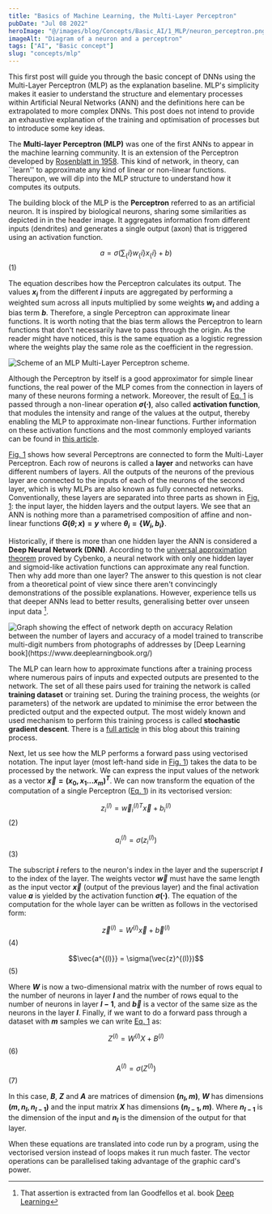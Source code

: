 ```yaml
---
title: "Basics of Machine Learning, the Multi-Layer Perceptron"
pubDate: "Jul 08 2022"
heroImage: "@/images/blog/Concepts/Basic_AI/1_MLP/neuron_perceptron.png"
imageAlt: "Diagram of a neuron and a perceptron"
tags: ["AI", "Basic concept"]
slug: "concepts/mlp"
---
```



This first post will guide you through the basic concept of DNNs using the Multi-Layer Perceptron (MLP) as the explanation baseline. MLP's simplicity makes it easier to understand the structure and elementary processes within Artificial Neural Networks (ANN) and the definitions here can be extrapolated to more complex DNNs. This post does not intend to provide an exhaustive explanation of the training and optimisation of processes but to introduce some key ideas.

The **Multi-layer Perceptron (MLP)** was one of the first ANNs to appear in the machine learning community. It is an extension of the Perceptron developed by [Rosenblatt in 1958](https://en.wikipedia.org/wiki/Perceptron). This kind of network, in theory, can ``learn'' to approximate any kind of linear or non-linear functions. Thereupon, we will dip into the MLP structure to understand how it computes its outputs.

The building block of the MLP is the **Perceptron** referred to as an artificial neuron.
It is inspired by biological neurons, sharing some similarities as depicted in in the header image. It aggregates information from different inputs (dendrites) and generates a single output (axon) that is triggered using an activation function.

$$a = \sigma (\sum_\{i\} w_\{i\}x_\{i\} + b)$$ <span id="eq-1">(1)</span>

The equation describes how the Perceptron calculates its output.
The values **$x_{i}$** from the different **$i$** inputs are aggregated by performing a weighted sum across all inputs multiplied by some weights **$w_{i}$** and adding a bias term **$b$**.
Therefore, a single Perceptron can approximate linear functions.
It is worth noting that the bias term allows the Perceptron to learn functions that don't necessarily have to pass through the origin.
As the reader might have noticed, this is the same equation as a logistic regression where the weights play the same role as the coefficient in the regression.

<Image src={MLPSchemeImg} alt="Scheme of an MLP" />
<Caption number="1"> Multi-Layer Perceptron scheme.</Caption>

Although the Perceptron by itself is a good approximator for simple linear functions, the real power of the MLP comes from the connection in layers of many of these neurons forming a network.
Moreover, the result of [Eq. 1](#eq-1) is passed through a non-linear operation **$\sigma(\cdot)$**, also called **activation function**, that modules the intensity and range of the values at the output, thereby enabling the MLP to approximate non-linear functions.
Further information on these activation functions and the most commonly employed variants can be found in [this article](/blog/activation-functions).

[Fig. 1](#fig-1) shows how several Perceptrons are connected to form the Multi-Layer Perceptron.
Each row of neurons is called a **layer** and networks can have different numbers of layers.
All the outputs of the neurons of the previous layer are connected to the inputs of each of the neurons of the second layer, which is why MLPs are also known as fully connected networks.
Conventionally, these layers are separated into three parts as shown in [Fig. 1](#fig-1): the input layer, the hidden layers and the output layers.
We see that an ANN is nothing more than a parametrised composition of affine and non-linear functions **$G(\theta ; x) = y$** where **$\theta_{i} = \{W_{i}, b_{i}\}$**.

Historically, if there is more than one hidden layer the ANN is considered a **Deep Neural Network (DNN)**.
According to the [universal approximation theorem](https://en.wikipedia.org/wiki/Universal_approximation_theorem) proved by Cybenko, a neural network with only one hidden layer and sigmoid-like activation functions can approximate any real function.
Then why add more than one layer?
The answer to this question is not clear from a theoretical point of view since there aren't convincingly demonstrations of the possible explanations.
However, experience tells us that deeper ANNs lead to better results, generalising better over unseen input data [^1].


<Image src={depthVSAccuracy} alt="Graph showing the effect of network depth on accuracy" />
<Caption number="2"> Relation between the number of layers and accuracy of a model trained to transcribe multi-digit numbers from photographs of addresses by [Deep Learning book](https://www.deeplearningbook.org/) </Caption>

The MLP can learn how to approximate functions after a training process where numerous pairs of inputs and expected outputs are presented to the network.
The set of all these pairs used for training the network is called **training dataset** or training set.
During the training process, the weights (or parameters) of the network are updated to minimise the error between the predicted output and the expected output.
The most widely known and used mechanism to perform this training process is called **stochastic gradient descent**. There is a [full article](/blog/learning) in this blog about this training process.

Next, let us see how the MLP performs a forward pass using vectorised notation.
The input layer (most left-hand side in [Fig. 1](#fig-1)) takes the data to be processed by the network.
We can express the input values of the network as a vector **$\vec{x} = (x_{0}, x_{1} ... x_{m})^{T}$**.
We can now transform the equation of the computation of a single Perceptron ([Eq. 1](#eq-1)) in its vectorised version:



$$z^{(l)}_{i} = \vec{w}^{(l)T}_{i}\vec{x} + b^{(l)}_{i} $$ <span id="eq-2">(2)</span>

$$a^{(l)}_{i} = \sigma(z^{(l)}_{i})$$ <span id="eq-3">(3)</span>

The subscript **$i$** refers to the neuron's index in the layer and the superscript **$l$** to the index of the layer.
The weights vector **$\vec{w}$** must have the same length as the input vector **$\vec{x}$** (output of the previous layer) and the final activation value **$a$** is yielded by the activation function **$\sigma(\cdot)$**.
The equation of the computation for the whole layer can be written as follows in the vectorised form:

$$\vec{z}^{(l)} = W^{(l)}\vec{x} + \vec{b}^{(l)}$$ <span id="eq-4">(4)</span>

$$\vec{a^{(l)}} = \sigma(\vec{z}^{(l)})$$ <span id="eq-5">(5)</span>

Where **$W$** is now a two-dimensional matrix with the number of rows equal to the number of neurons in layer **$l$** and the number of rows equal to the number of neurons in layer **$l-1$**, and **$\vec{b}$** is a vector of the same size as the neurons in the layer **$l$**.
Finally, if we want to do a forward pass through a dataset with **$m$** samples we can write [Eq. 1](#eq-1) as:

$$Z^{(l)} = W^{(l)}X + B^{(l)}$$ <span id="eq-6">(6)</span>

$$A^{(l)} = \sigma(Z^{(l)})$$ <span id="eq-7">(7)</span>

In this case, **$B$**, **$Z$** and **$A$** are matrices of dimension **$(n_{l}, m)$**, **$W$** has dimensions **$(m, n_{l}, n_{l-1})$** and the input matrix **$X$** has dimensions **$(n_{l-1}, m)$**.
Where **$n_{l-1}$** is the dimension of the input and **$n_{l}$** is the dimension of the output for that layer.

When these equations are translated into code run by a program, using the vectorised version instead of loops makes it run much faster.
The vector operations can be parallelised taking advantage of the graphic card's power.

[^1]: That assertion is extracted from Ian Goodfellos et al. book [Deep Learning](https://www.deeplearningbook.org/)
